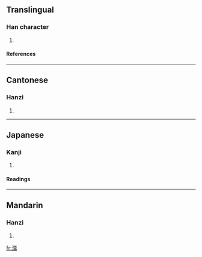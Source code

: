 ==Translingual==
===Han character===
{{Han char|rn=85|rad=水|as=18|sn=21|four=3112<sub>7</sub>|canj=水一山月 (EMUB)}}
# {{defn|Han|sort=水18}}
====References====
{{Han ref|kx=0662.260|dkj=18750|dj=1071.250|hdz=31792.030|uh=704A|ud=28746|bh=F5D5|bd=62933}}

----
==Cantonese==
===Hanzi===
{{yue-hanzi|jyut=|y=chim4}}
# {{defn|Cantonese}}

----
==Japanese==
===Kanji===
{{ja-kanji|grade=|rs=水18}}
# {{defn|Japanese}} 
====Readings====
{{ja-readings|on=[[せん]] (sen), [[ぜん]] (zen), [[しん]] (shin), [[じん]] (jin)|kun=}}

----
==Mandarin==
===Hanzi===
{{cmn-hanzi|pin=[[qián]] (qian2)|wg=ch'ien<sup>2</sup>}}
# {{defn|Mandarin}}

[[fr:灊]]